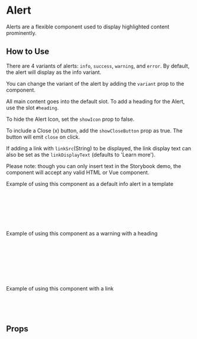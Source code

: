 
# Alert

Alerts are a flexible component used to display highlighted content prominently.

<Canvas of={Primary} />

## How to Use

There are 4 variants of alerts: `info`, `success`, `warning`, and `error`. By default, the alert will display as the info variant.

You can change the variant of the alert by adding the `variant` prop to the component.

All main content goes into the default slot. To add a heading for the Alert, use the slot `#heading`.

To hide the Alert Icon, set the `showIcon` prop to false.

To include a Close (x) button, add the `showCloseButton` prop as true. The button will emit `close` on click.

If adding a link with `linkSrc`(String) to be displayed, the link display text can also be set as the `linkDisplayText` (defaults to 'Learn more').

Please note: though you can only insert text in the Storybook demo, the component will accept any valid HTML or Vue component.

Example of using this component as a default info alert in a template

```html
<alert>
  <p>
    You are in <span class="bold">LIVE</span> mode, all verifications will be
    charged according to your <a href="#">chosen plan</a>.
  </p>
</alert>
```

Example of using this component as a warning with a heading

```html
<alert variant="warning">
  <template v-slot:heading> Alert heading! </template>
  <p>
    You are in <span class="bold">LIVE</span> mode, all verifications will be
    charged according to your <a href="#">chosen plan</a>.
  </p>
</alert>
```

Example of using this component with a link

```html
<alert link-src="www.lob.com" link-display-text="click here for more">
  {{ content }}
</alert>
```

## Props

<ArgTypes story="{PRIMARY_STORY}" />
